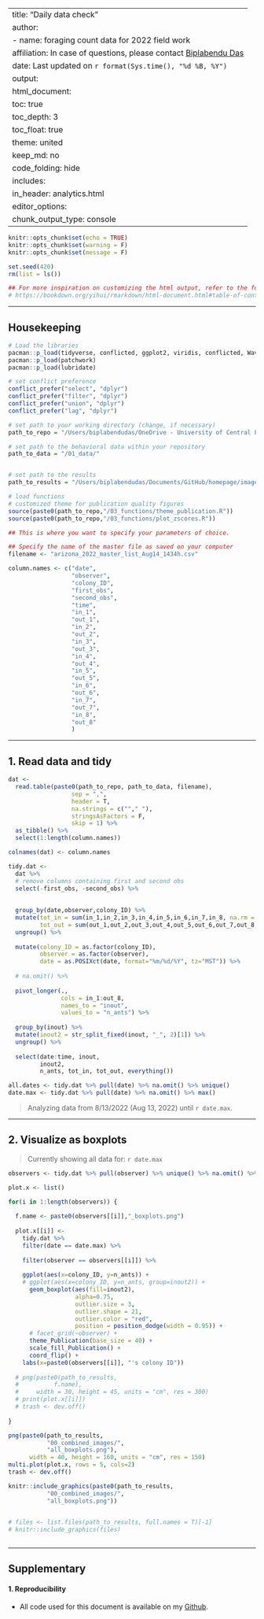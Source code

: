 
---
title: "Daily data check"
author:
- name: foraging count data for 2022 field work
  affiliation: In case of questions, please contact [Biplabendu Das](https://biplabendu.github.io/homepage/)
date: Last updated on `r format(Sys.time(), "%d %B, %Y")`
output:
  html_document:
    toc: true
    toc_depth: 3
    toc_float: true
    theme: united
    keep_md: no
    code_folding: hide
    includes:
      in_header: analytics.html
editor_options: 
  chunk_output_type: console
---


```r
knitr::opts_chunk$set(echo = TRUE)
knitr::opts_chunk$set(warning = F)
knitr::opts_chunk$set(message = F)

set.seed(420)
rm(list = ls())

## For more inspiration on customizing the html output, refer to the following:
# https://bookdown.org/yihui/rmarkdown/html-document.html#table-of-contents

```

___

## Housekeeping

```r

# Load the libraries
pacman::p_load(tidyverse, conflicted, ggplot2, viridis, conflicted, WaveletComp)
pacman::p_load(patchwork)
pacman::p_load(lubridate)

# set conflict preference
conflict_prefer("select", "dplyr")
conflict_prefer("filter", "dplyr")
conflict_prefer("union", "dplyr")
conflict_prefer("lag", "dplyr")

# set path to your working directory (change, if necessary)
path_to_repo = "/Users/biplabendudas/OneDrive - University of Central Florida/UCF de bekker/PostDoc/Labs/Gordon/04_research/2022/01_field_season_2022/04_field_work/02_rprojects/01_checking_data"

# set path to the behavioral data within your repository 
path_to_data = "/01_data/"


# set path to the results
path_to_results = "/Users/biplabendudas/Documents/GitHub/homepage/images/2022_deborah/"

# load functions
# customized theme for publication quality figures
source(paste0(path_to_repo,"/03_functions/theme_publication.R"))
source(paste0(path_to_repo,"/03_functions/plot_zscores.R"))

```


```r

## This is where you want to specify your parameters of choice.

## Specify the name of the master file as saved on your computer
filename <- "arizona_2022_master_list_Aug14_1434h.csv"

column.names <- c("date",
                  "observer",
                  "colony_ID",
                  "first_obs",
                  "second_obs",
                  "time",
                  "in_1",
                  "out_1",
                  "in_2",
                  "out_2",
                  "in_3",
                  "out_3",
                  "in_4",
                  "out_4",
                  "in_5",
                  "out_5",
                  "in_6",
                  "out_6",
                  "in_7",
                  "out_7",
                  "in_8",
                  "out_8"
                  )

```

___

## 1. Read data and tidy

```r

dat <- 
  read.table(paste0(path_to_repo, path_to_data, filename),
                  sep = ",",
                  header = T,
                  na.strings = c(""," "),
                  stringsAsFactors = F,
                  skip = 1) %>% 
  as_tibble() %>% 
  select(1:length(column.names))

colnames(dat) <- column.names

tidy.dat <-
  dat %>% 
  # remove columns containing first and second obs
  select(-first_obs, -second_obs) %>% 
  
  
  group_by(date,observer,colony_ID) %>% 
  mutate(tot_in = sum(in_1,in_2,in_3,in_4,in_5,in_6,in_7,in_8, na.rm = T),
         tot_out = sum(out_1,out_2,out_3,out_4,out_5,out_6,out_7,out_8, na.rm=T)) %>% 
  ungroup() %>% 
  
  mutate(colony_ID = as.factor(colony_ID),
         observer = as.factor(observer),
         date = as.POSIXct(date, format="%m/%d/%Y", tz="MST")) %>% 
  
  # na.omit() %>% 
  
  pivot_longer(.,
               cols = in_1:out_8,
               names_to = "inout",
               values_to = "n_ants") %>% 
  
  group_by(inout) %>% 
  mutate(inout2 = str_split_fixed(inout, "_", 2)[1]) %>%
  ungroup() %>% 
  
  select(date:time, inout, 
         inout2,
         n_ants, tot_in, tot_out, everything())

all.dates <- tidy.dat %>% pull(date) %>% na.omit() %>% unique()
date.max <- tidy.dat %>% pull(date) %>% na.omit() %>% max()
```

> Analyzing data from 8/13/2022 (Aug 13, 2022) until `r date.max`.

___

## 2. Visualize as boxplots

> Currently showing all data for: `r date.max`

```r
observers <- tidy.dat %>% pull(observer) %>% unique() %>% na.omit() %>% as.character()

plot.x <- list()

for(i in 1:length(observers)) {
  
  f.name <- paste0(observers[[i]],"_boxplots.png")
  
  plot.x[[i]] <- 
    tidy.dat %>% 
    filter(date == date.max) %>% 
    
    filter(observer == observers[[i]]) %>% 
    
    ggplot(aes(x=colony_ID, y=n_ants)) +
    # ggplot(aes(x=colony_ID, y=n_ants, group=inout2)) +
      geom_boxplot(aes(fill=inout2), 
                   alpha=0.75, 
                   outlier.size = 3,
                   outlier.shape = 21,
                   outlier.color = "red",
                   position = position_dodge(width = 0.95)) +
      # facet_grid(~observer) +
      theme_Publication(base_size = 40) +
      scale_fill_Publication() +
      coord_flip() +
    labs(x=paste0(observers[[i]], "'s colony ID"))
  
  # png(paste0(path_to_results,
  #          f.name), 
  #     width = 30, height = 45, units = "cm", res = 300)
  # print(plot.x[[i]])
  # trash <- dev.off()
  
}

png(paste0(path_to_results,
           "00_combined_images/",
           "all_boxplots.png"), 
      width = 40, height = 160, units = "cm", res = 150)
multi.plot(plot.x, rows = 5, cols=2)
trash <- dev.off()

```



```r

knitr::include_graphics(paste0(path_to_results,
           "00_combined_images/",
           "all_boxplots.png"))
  
```


```r

# files <- list.files(path_to_results, full.names = T)[-1]
# knitr::include_graphics(files)
  
```

___

## Supplementary

#### 1. Reproducibility

- All code used for this document is available on my [Github](https://github.com/biplabendu/homepage/blob/master/checking_data_swrs_2022.Rmd).
